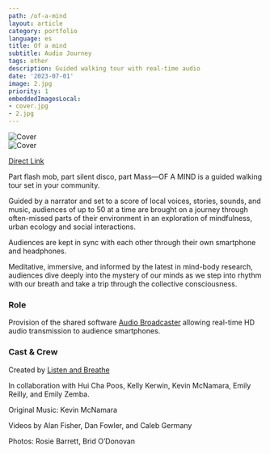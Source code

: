 ```yaml
---
path: /of-a-mind
layout: article
category: portfolio
language: es
title: Of a mind
subtitle: Audio Journey
tags: other
description: Guided walking tour with real-time audio
date: '2023-07-01'
image: 2.jpg
priority: 1
embeddedImagesLocal:
- cover.jpg
- 2.jpg
---
```


![Cover](cover.jpg)  
![Cover](2.jpg)

<ResponsiveIframe
  src="https://www.youtube.com/embed/Ot1SFGE-gRI?si=5KCK0fs2cQ-XgAP"
  width="1920"
  height="1080"
/>

[Direct Link](https://www.youtube.com/watch?v=Ot1SFGE-gRI)





Part flash mob, part silent disco, part Mass—OF A MIND is a guided walking tour set in your community. 

Guided by a narrator and set to a score of local voices, stories, sounds, and music, audiences of up to 50 at a time are brought on a journey through often-missed parts of their environment in an exploration of mindfulness, urban ecology and social interactions.  

Audiences are kept in sync with each other through their own smartphone and headphones.

Meditative, immersive, and informed by the latest in mind-body research, audiences dive deeply into the mystery of our minds as we step into rhythm with our breath and take a trip through the collective consciousness.


### Role
Provision of the shared software [Audio Broadcaster](/audio-broadcaster) allowing real-time HD audio transmission to audience smartphones.

### Cast & Crew
Created by [Listen and Breathe](https://www.listenandbreathe.live/)  
  
In collaboration with Hui Cha Poos, Kelly Kerwin, Kevin McNamara, Emily Reilly, and Emily Zemba.  

Original Music: Kevin McNamara  

Videos by Alan Fisher, Dan Fowler, and Caleb Germany  

Photos: Rosie Barrett, Brid O’Donovan   